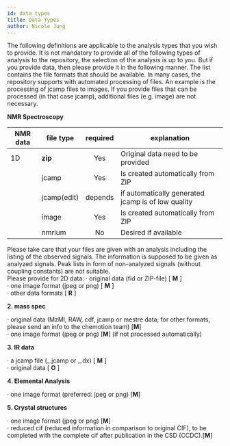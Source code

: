 ```yaml
---
id: data_types
title: Data Types
author: Nicole Jung
---
```


The following definitions are applicable to the analysis types that you wish to provide. It is not mandatory to provide all of the following types of analysis to the repository, the selection of the analysis is up to you. But if you provide data, then please provide it in the following manner.
The list contains the file formats that should be available. In many cases, the repository supports with automated processing of files. An example is the processing of jcamp files to images. If you provide files that can be processed (in that case jcamp), additional files (e.g. image) are not necessary. <!--truncate-->

**NMR Spectroscopy**

| NMR data          | file type   |required | explanation                                               |
| ----------------- | ---------   |:------: | --------------------------------------------------------- |
| 1D                | **zip**     |Yes      | Original data need to be provided                         |
|                   | jcamp       |Yes      | Is created automatically from ZIP                         |
|                   | jcamp(edit) |depends  | if automatically generated jcamp is of low quality        |
|                   | image       |Yes      | Is created automatically from ZIP                         |
|                   | nmrium      |No       | Desired if available                                      |


Please take care that your files are given with an analysis including the listing of the observed signals. The information is supposed to be given as analyzed signals. Peak lists in form of non-analyzed signals (without coupling constants) are not suitable.  
Please provide for 2D data:
· original data (fid or ZIP-file) [ **M** ]  
· one image format (jpeg or png) [ **M** ]  
· other data formats [ **R** ]

**2. mass spec**

· original data (MzMl, RAW, cdf, jcamp or mestre data; for other formats, please send an info to the chemotion team) [**M**]  
· one image format (jpeg or png) [**M**] (if not processed automatically)

**3. IR data**

· a jcamp file (_.jcamp or _.dx) [ **M** ]  
· original data [ **O** ]

**4. Elemental Analysis**

· one image format (preferred: jpeg or png) [**M**]

**5. Crystal structures**

· one image format (jpeg or png) [**M**]  
· reduced cif (reduced information in comparison to original CIF), to be completed with the complete cif after publication in the CSD (CCDC).[**M**]
